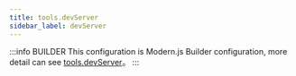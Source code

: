 ```yaml
---
title: tools.devServer
sidebar_label: devServer
---
```


:::info BUILDER
This configuration is Modern.js Builder configuration, more detail can see [tools.devServer](https://modernjs.dev/builder/en/api/config-tools.html#tools-devserver)。
:::


<Main />
